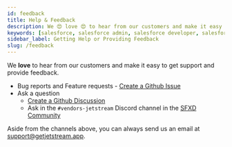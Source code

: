 ```yaml
---
id: feedback
title: Help & Feedback
description: We 😍 love 😍 to hear from our customers and make it easy to get support and provide feedback.
keywords: [salesforce, salesforce admin, salesforce developer, salesforce automation, salesforce workbench]
sidebar_label: Getting Help or Providing Feedback
slug: /feedback
---
```


We **love** to hear from our customers and make it easy to get support and provide feedback.

- Bug reports and Feature requests - [Create a Github Issue](https://github.com/jetstreamapp/jetstream/issues)
- Ask a question
  - [Create a Github Discussion](https://github.com/jetstreamapp/jetstream/discussions)
  - Ask in the `#vendors-jetstream` Discord channel in the [SFXD Community](https://discord.gg/sfxd)

Aside from the channels above, you can always send us an email at [support@getjetstream.app](mailto:support@getjetstream.app).
